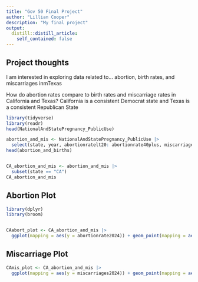 ```yaml
---
title: "Gov 50 Final Project"
author: "Lillian Cooper"
description: "My final project"
output:
  distill::distill_article:
    self_contained: false
---
```



## Project thoughts

I am interested in exploring data related to... abortion, birth rates, and miscarriages inmTexas 

How do abortion rates compare to birth rates and miscarriage rates in California and Texas? 
California is a consistent Democrat state and Texas is a consistent Republican State


```r
library(tidyverse)
library(readr)
head(NationalAndStatePregnancy_PublicUse)

abortion_and_mis <- NationalAndStatePregnancy_PublicUse |>
  select(state, year, abortionratelt20: abortionrate40plus, miscarriageslt20: miscarriages40plus)
head(abortion_and_births)


CA_abortion_and_mis <- abortion_and_mis |>
  subset(state == "CA")
CA_abortion_and_mis
```
## Abortion Plot

```r
library(dplyr)
library(broom)


CAabort_plot <- CA_abortion_and_mis |> 
  ggplot(mapping = aes(y = abortionrate2024)) + geom_point(mapping = aes(x = year))

```
## Miscarriage Plot

```r

CAmis_plot <- CA_abortion_and_mis |>
  ggplot(mapping = aes(y = miscarriages2024)) + geom_point(mapping = aes(x = year))

```
